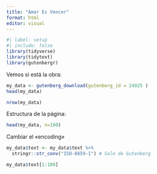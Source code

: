 ```yaml
---
title: "Amar Es Vencer"
format: html
editor: visual
---
```


```r
#| label: setup
#| include: false
library(tidyverse)
library(tidytext)
library(gutenbergr)
```

Vemos si está la obra:

```r
my_data <- gutenberg_download(gutenberg_id = 24925 )
head(my_data)
```

```r
nrow(my_data)
```

Estructura de la página:

```r
head(my_data, n=100)
```

Cambiar el «encoding»

```r
my_data$text <- my_data$text %>% 
  stringr::str_conv("ISO-8859-1") # Sale de Gutenberg
```

```r
my_data$text[1:100]
```
